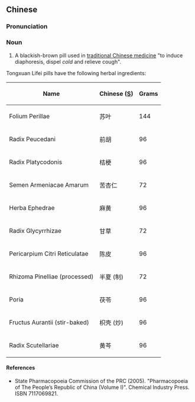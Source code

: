 ==Chinese==
{{zh-forms}}

===Pronunciation===
{{zh-pron
|m=tōngxuān lǐfèi wán
|cat=n
}}

===Noun===
{{zh-noun}}

# A blackish-brown pill used in [[traditional Chinese medicine]] "to induce diaphoresis, dispel ''cold'' and relieve cough".

Tongxuan Lifei pills have the following herbal ingredients:

{| class="wikitable sortable"
|-
!Name
!Chinese ([[Simplified Chinese|S]])
!Grams
|-
|Folium Perillae
|苏叶
| 144
|-
|Radix Peucedani
|前胡
| 96
|-
|Radix Platycodonis
|桔梗
| 96
|-
|Semen Armeniacae Amarum
|苦杏仁
| 72
|-
|Herba Ephedrae
|麻黄
| 96
|-
|Radix Glycyrrhizae
|甘草
|72
|-
|Pericarpium Citri Reticulatae
|陈皮
| 96
|-
|Rhizoma Pinelliae (processed)
|半夏 (制)
| 72
|-
|Poria
|茯苓
| 96
|-
|Fructus Aurantii (stir-baked)
|枳壳 (炒)
| 96
|-
|Radix Scutellariae
|黄芩
| 96
|}

====References====
* State Pharmacopoeia Commission of the PRC (2005). "Pharmacopoeia of The People’s Republic of China (Volume I)". Chemical Industry Press. ISBN 7117069821.